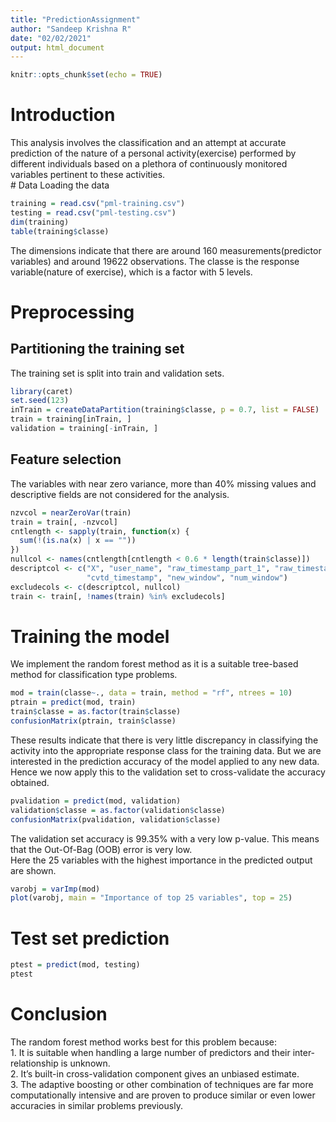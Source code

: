 ---
title: "PredictionAssignment"
author: "Sandeep Krishna R"
date: "02/02/2021"
output: html_document
---

```{r setup, include=FALSE}
knitr::opts_chunk$set(echo = TRUE)
```

# Introduction
This analysis involves the classification and an attempt at accurate prediction of the nature of a personal activity(exercise) performed by different individuals based on a plethora of continuously monitored variables pertinent to these activities.\
# Data
Loading the data
```{r, warning=FALSE, message=FALSE}
training = read.csv("pml-training.csv")
testing = read.csv("pml-testing.csv")
dim(training)
table(training$classe)
```
The dimensions indicate that there are around 160 measurements(predictor variables) and around 19622 observations. The classe is the response variable(nature of exercise), which is a factor with 5 levels.\

# Preprocessing
## Partitioning the training set
The training set is split into train and validation sets.
```{r, warning=FALSE, message=FALSE}
library(caret)
set.seed(123)
inTrain = createDataPartition(training$classe, p = 0.7, list = FALSE)
train = training[inTrain, ]
validation = training[-inTrain, ]
```

## Feature selection
The variables with near zero variance, more than 40% missing values and descriptive fields are not considered for the analysis.
```{r, warning=FALSE, message=FALSE}
nzvcol = nearZeroVar(train)
train = train[, -nzvcol]
cntlength <- sapply(train, function(x) {
  sum(!(is.na(x) | x == ""))
})
nullcol <- names(cntlength[cntlength < 0.6 * length(train$classe)])
descriptcol <- c("X", "user_name", "raw_timestamp_part_1", "raw_timestamp_part_2", 
                 "cvtd_timestamp", "new_window", "num_window")
excludecols <- c(descriptcol, nullcol)
train <- train[, !names(train) %in% excludecols]
```

# Training the model
We implement the random forest method as it is a suitable tree-based method for classification type problems.
```{r, warning=FALSE, message=FALSE}
mod = train(classe~., data = train, method = "rf", ntrees = 10)
ptrain = predict(mod, train)
train$classe = as.factor(train$classe)
confusionMatrix(ptrain, train$classe)
```

These results indicate that there is very little discrepancy in classifying the activity into the appropriate response class for the training data. But we are interested in the prediction accuracy of the model applied to any new data. Hence we now apply this to the validation set to cross-validate the accuracy obtained.
```{r, warning=FALSE, message=FALSE}
pvalidation = predict(mod, validation)
validation$classe = as.factor(validation$classe)
confusionMatrix(pvalidation, validation$classe)
```

The validation set accuracy is 99.35% with a very low p-value. This means that the Out-Of-Bag (OOB) error is very low.\
Here the 25 variables with the highest importance in the predicted output are shown.
```{r, warning=FALSE, message=FALSE}
varobj = varImp(mod)
plot(varobj, main = "Importance of top 25 variables", top = 25)
```

# Test set prediction
```{r, warning=FALSE, message=FALSE}
ptest = predict(mod, testing)
ptest
```

# Conclusion
The random forest method works best for this problem because:\
1. It is suitable when handling a large number of predictors and their inter-relationship is unknown.\
2. It's built-in cross-validation component gives an unbiased estimate.\
3. The adaptive boosting or other combination of techniques are far more computationally intensive and are proven to produce similar or even lower accuracies in similar problems previously.